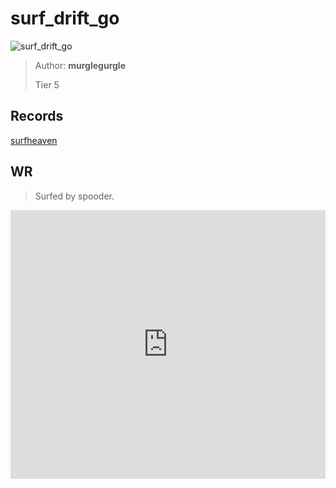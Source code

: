 
# surf_drift_go

![surf_drift_go](https://raw.githubusercontent.com/Sayt123/SurfMapPics/Maps-and-bonuses/csgo/surf_drift_go.jpg)

> Author: **murglegurgle**
>
> Tier 5

## Records

[surfheaven](https://surfheaven.eu/map/surf_drift_go)

## WR

> Surfed by spooder.

<iframe
width="100%"
height="430"
src="https://www.youtube.com/embed/7GfTgXT5b3A"
frameborder="0"
allow="accelerometer; autoplay; clipboard-write; encrypted-media; gyroscope; picture-in-picture"
allowFullScreen
/>

```md

[Surf Timer] - spooder finished in 03:39:74 (WR -00:07:28). Improving by 00:24:22
[Surf Timer] - spooder beat the map record! Rank: 1/55

Previous WR holder: xen


```
                